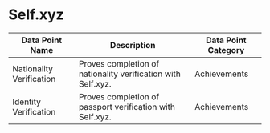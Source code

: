 
# Self.xyz


| Data Point Name | Description | Data Point Category |
|-----------------|-------------|---------------------|
| Nationality Verification | Proves completion of nationality verification with Self.xyz. | <span className="badge badge--primary">Achievements</span> |
| Identity Verification | Proves completion of passport verification with Self.xyz. | <span className="badge badge--primary">Achievements</span> |

